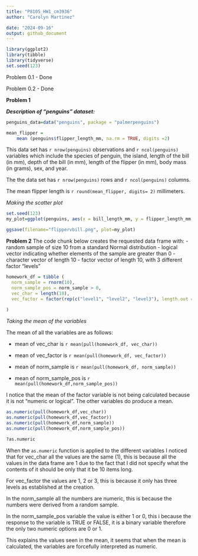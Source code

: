 ```yaml
---
title: "P8105_HW1_cm3936"
author: "Carolyn Martinez"

date: "2024-09-16"
output: github_document 
---
```

```r
library(ggplot2)
library(tibble)
library(tidyverse)
set.seed(123)
```
Problem 0.1 - Done 

Problem 0.2 - Done 

**Problem 1**

_**Description of "penguins" dataset:**_
```r

penguins_data=data("penguins", package = "palmerpenguins")

```

```r
mean_flipper =
    mean (penguins$flipper_length_mm, na.rm = TRUE, digits =2)

```
This data set has `r nrow(penguins)` observations and `r ncol(penguins)` variables which include the species of penguin, the island, length of the bill (in mm), depth of the bill (in mm), length of the flipper (in mm), body mass (in grams), sex, and year. 

The the data set has `r nrow(penguins)` rows and `r ncol(penguins)` columns. 

The mean flipper length is `r round(mean_flipper, digits= 2)` millimeters. 

_*Making the scatter plot*_

```r
set.seed(123)
my_plot=ggplot(penguins, aes(x = bill_length_mm, y = flipper_length_mm, color=species)) + geom_point()

ggsave(filename="flippervbill.png", plot=my_plot)
```
**Problem 2**
The code chunk below creates the requested data frame with: 
- random sample of size 10 from a standard Normal distribution
- logical vector indicating whether elements of the sample are greater than 0
- character vector of length 10
- factor vector of length 10, with 3 different factor “levels”

```r
homework_df = tibble (
  norm_sample = rnorm(10),
  norm_sample_pos = norm_sample > 0,
  vec_char = length(10),
  vec_factor = factor(rep(c("level1", "level2", "level3"), length.out =10))
  
)
```

_*Taking the mean of the variables*_

The mean of all the variables are as follows: 

- mean of vec_char is `r mean(pull(homework_df, vec_char))`

- mean of vec_factor is `r mean(pull(homework_df, vec_factor))`

- mean of norm_sample is `r mean(pull(homework_df, norm_sample))`

- mean of norm_sample_pos is `r mean(pull(homework_df,norm_sample_pos))`

I notice that the mean of the factor variable is not being calculated because it is not "numeric or logical". The other variables do produce a mean. 


```r
as.numeric(pull(homework_df,vec_char))
as.numeric(pull(homework_df,vec_factor))
as.numeric(pull(homework_df,norm_sample))
as.numeric(pull(homework_df,norm_sample_pos))

?as.numeric
```
When the `as.numeric` function is applied to the different variables I noticed that for vec_char all the values are the same (1), this is because all the values in the data frame are 1 due to the fact that I did not specify what the contents of it should be only that it be 10 items long. 


For vec_factor the values are 1, 2 or 3, this is because it only has three levels as established at the creation. 


In the norm_sample all the numbers are numeric, this is because the numbers were derived from a random sample.


In the norm_sample_pos variable the value is either 1 or 0, this i because the response to the variable is TRUE or FALSE, it is a binary variable therefore the only two numeric options are 0 or 1. 

This explains the values seen in the mean, it seems that when the mean is calculated, the variables are forcefully interpreted as numeric. 


